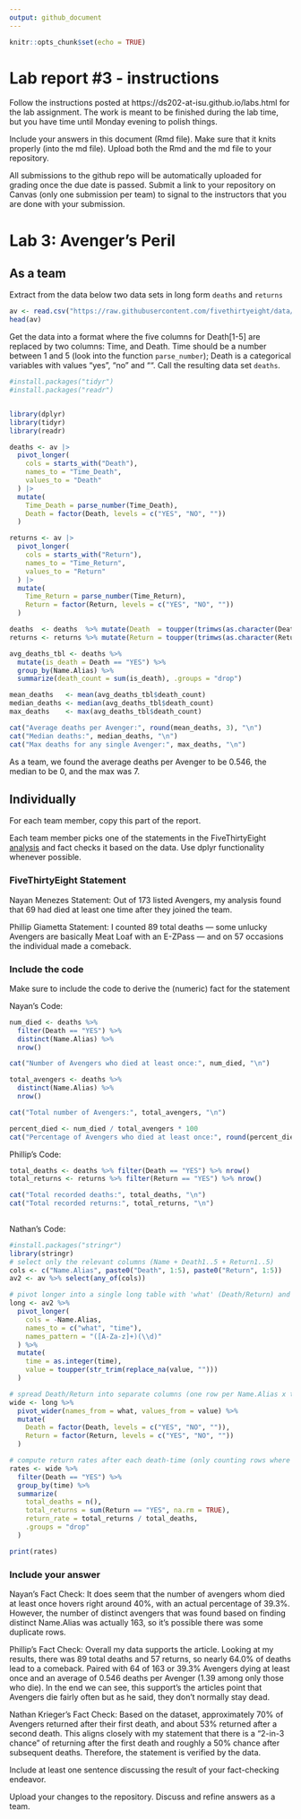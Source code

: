 ```yaml
---
output: github_document
---
```


<!-- README.md is generated from README.Rmd. Please edit the README.Rmd file -->


```r
knitr::opts_chunk$set(echo = TRUE)
```

# Lab report #3 - instructions

Follow the instructions posted at https://ds202-at-isu.github.io/labs.html for the lab assignment. The work is meant to be finished during the lab time, but you have time until Monday evening to polish things.

Include your answers in this document (Rmd file). Make sure that it knits properly (into the md file). Upload both the Rmd and the md file to your repository.  

All submissions to the github repo will be automatically uploaded for grading once the due date is passed.
Submit a link to your repository on Canvas (only one submission per team) to signal to the instructors that you are done with your submission.

# Lab 3: Avenger's Peril

## As a team

Extract from the data below two data sets in long form `deaths` and `returns`

```r
av <- read.csv("https://raw.githubusercontent.com/fivethirtyeight/data/master/avengers/avengers.csv", stringsAsFactors = FALSE)
head(av)
```

Get the data into a format where the five columns for Death[1-5] are replaced by two columns: Time, and Death. Time should be a number between 1 and 5 (look into the function `parse_number`); Death is a categorical variables with values "yes", "no" and "". Call the resulting data set `deaths`. 

```r
#install.packages("tidyr")
#install.packages("readr")


library(dplyr)
library(tidyr)
library(readr)

deaths <- av |>
  pivot_longer(
    cols = starts_with("Death"),
    names_to = "Time_Death",
    values_to = "Death"
  ) |>
  mutate(
    Time_Death = parse_number(Time_Death),
    Death = factor(Death, levels = c("YES", "NO", ""))
  )

returns <- av |>
  pivot_longer(
    cols = starts_with("Return"),
    names_to = "Time_Return",
    values_to = "Return"
  ) |>
  mutate(
    Time_Return = parse_number(Time_Return),
    Return = factor(Return, levels = c("YES", "NO", ""))
  )
```



```r
deaths  <- deaths  %>% mutate(Death  = toupper(trimws(as.character(Death))))
returns <- returns %>% mutate(Return = toupper(trimws(as.character(Return))))

avg_deaths_tbl <- deaths %>%
  mutate(is_death = Death == "YES") %>%
  group_by(Name.Alias) %>%
  summarize(death_count = sum(is_death), .groups = "drop")

mean_deaths   <- mean(avg_deaths_tbl$death_count)
median_deaths <- median(avg_deaths_tbl$death_count)
max_deaths    <- max(avg_deaths_tbl$death_count)

cat("Average deaths per Avenger:", round(mean_deaths, 3), "\n")
cat("Median deaths:", median_deaths, "\n")
cat("Max deaths for any single Avenger:", max_deaths, "\n")

```
As a team, we found the average deaths per Avenger to be 0.546, the median to be 0, and the max was 7.
 

## Individually

For each team member, copy this part of the report. 

Each team member picks one of the statements in the FiveThirtyEight [analysis](https://fivethirtyeight.com/features/avengers-death-comics-age-of-ultron/) and fact checks it based on the data. Use dplyr functionality whenever possible.

### FiveThirtyEight Statement

Nayan Menezes Statement: Out of 173 listed Avengers, my analysis found that 69 had died at least one time after they joined the team.

Phillip Giametta Statement: I counted 89 total deaths — some unlucky Avengers are basically Meat Loaf with an E-ZPass — and on 57 occasions the individual made a comeback.

### Include the code

Make sure to include the code to derive the (numeric) fact for the statement

Nayan's Code:

```r
num_died <- deaths %>%
  filter(Death == "YES") %>%
  distinct(Name.Alias) %>%
  nrow()

cat("Number of Avengers who died at least once:", num_died, "\n")

total_avengers <- deaths %>%
  distinct(Name.Alias) %>%
  nrow()

cat("Total number of Avengers:", total_avengers, "\n")

percent_died <- num_died / total_avengers * 100
cat("Percentage of Avengers who died at least once:", round(percent_died, 1), "%\n")
```
Phillip's Code:

```r
total_deaths <- deaths %>% filter(Death == "YES") %>% nrow()
total_returns <- returns %>% filter(Return == "YES") %>% nrow()

cat("Total recorded deaths:", total_deaths, "\n")
cat("Total recorded returns:", total_returns, "\n")
  
```
Nathan's Code:

``` r
#install.packages("stringr")
library(stringr)
# select only the relevant columns (Name + Death1..5 + Return1..5)
cols <- c("Name.Alias", paste0("Death", 1:5), paste0("Return", 1:5))
av2 <- av %>% select(any_of(cols))

# pivot longer into a single long table with 'what' (Death/Return) and 'time', then pivot wider
long <- av2 %>%
  pivot_longer(
    cols = -Name.Alias,
    names_to = c("what", "time"),
    names_pattern = "([A-Za-z]+)(\\d)"
  ) %>%
  mutate(
    time = as.integer(time),
    value = toupper(str_trim(replace_na(value, "")))
  )

# spread Death/Return into separate columns (one row per Name.Alias x time)
wide <- long %>%
  pivot_wider(names_from = what, values_from = value) %>%
  mutate(
    Death = factor(Death, levels = c("YES", "NO", "")),
    Return = factor(Return, levels = c("YES", "NO", ""))
  )

# compute return rates after each death-time (only counting rows where Death == "YES")
rates <- wide %>%
  filter(Death == "YES") %>%
  group_by(time) %>%
  summarize(
    total_deaths = n(),
    total_returns = sum(Return == "YES", na.rm = TRUE),
    return_rate = total_returns / total_deaths,
    .groups = "drop"
  )

print(rates)

```

### Include your answer

Nayan's Fact Check: It does seem that the number of avengers whom died at least once hovers right around 40%, with an actual percentage of 39.3%. However, the number of distinct avengers that was found based on finding distinct Name.Alias was actually 163, so it's possible there was some duplicate rows.


Phillip’s Fact Check: Overall my data supports the article. Looking at my results, there was 89 total deaths and 57 returns, so nearly 64.0% of deaths lead to a comeback. Paired with 64 of 163 or 39.3% Avengers dying at least once and an average of 0.546 deaths per Avenger (1.39 among only those who die). In the end we can see, this support's the articles point that Avengers die fairly often but as he said, they don't normally stay dead. 

Nathan Krieger's Fact Check: Based on the dataset, approximately 70% of Avengers returned after their first death, and about 53% returned after a second death. This aligns closely with my statement that there is a “2-in-3 chance” of returning after the first death and roughly a 50% chance after subsequent deaths. Therefore, the statement is verified by the data.

Include at least one sentence discussing the result of your fact-checking endeavor.

Upload your changes to the repository. Discuss and refine answers as a team.
